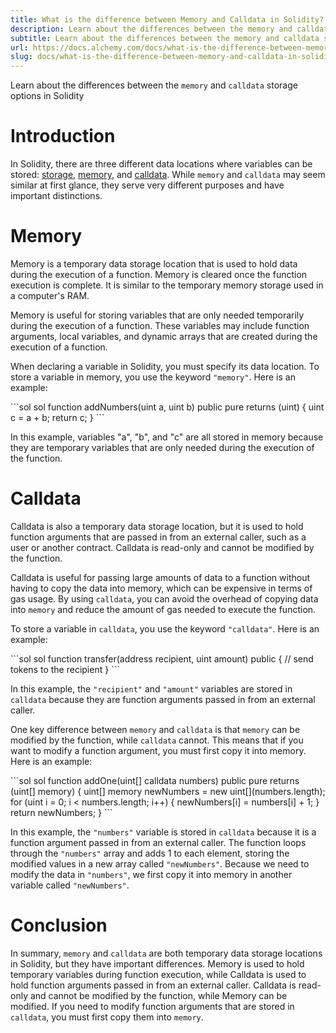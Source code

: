 ```yaml
---
title: What is the difference between Memory and Calldata in Solidity?
description: Learn about the differences between the memory and calldata storage options in Solidity
subtitle: Learn about the differences between the memory and calldata storage options in Solidity
url: https://docs.alchemy.com/docs/what-is-the-difference-between-memory-and-calldata-in-solidity
slug: docs/what-is-the-difference-between-memory-and-calldata-in-solidity
---
```


Learn about the differences between the `memory` and `calldata` storage options in Solidity

# Introduction

In Solidity, there are three different data locations where variables can be stored: [storage](/docs/when-to-use-storage-vs-memory-vs-calldata-in-solidity#when-to-use-storage), [memory](/docs/when-to-use-storage-vs-memory-vs-calldata-in-solidity#when-to-use-memory), and [calldata](/docs/when-to-use-storage-vs-memory-vs-calldata-in-solidity#when-to-use-calldata). While `memory` and `calldata` may seem similar at first glance, they serve very different purposes and have important distinctions.

# Memory

Memory is a temporary data storage location that is used to hold data during the execution of a function. Memory is cleared once the function execution is complete. It is similar to the temporary memory storage used in a computer's RAM.

Memory is useful for storing variables that are only needed temporarily during the execution of a function. These variables may include function arguments, local variables, and dynamic arrays that are created during the execution of a function.

When declaring a variable in Solidity, you must specify its data location. To store a variable in memory, you use the keyword `"memory"`. Here is an example:

<CodeGroup>
  ```sol sol
  function addNumbers(uint a, uint b) public pure returns (uint) {
    uint c = a + b;
    return c;
  }
  ```
</CodeGroup>

In this example, variables "a", "b", and "c" are all stored in memory because they are temporary variables that are only needed during the execution of the function.

# Calldata

Calldata is also a temporary data storage location, but it is used to hold function arguments that are passed in from an external caller, such as a user or another contract. Calldata is read-only and cannot be modified by the function.

Calldata is useful for passing large amounts of data to a function without having to copy the data into memory, which can be expensive in terms of gas usage. By using `calldata`, you can avoid the overhead of copying data into `memory` and reduce the amount of gas needed to execute the function.

To store a variable in `calldata`, you use the keyword `"calldata"`. Here is an example:

<CodeGroup>
  ```sol sol
  function transfer(address recipient, uint amount) public {
    // send tokens to the recipient
  }
  ```
</CodeGroup>

In this example, the `"recipient"` and `"amount"` variables are stored in `calldata` because they are function arguments passed in from an external caller.

One key difference between `memory` and `calldata` is that `memory` can be modified by the function, while `calldata` cannot. This means that if you want to modify a function argument, you must first copy it into memory. Here is an example:

<CodeGroup>
  ```sol sol
  function addOne(uint[] calldata numbers) public pure returns (uint[] memory) {
    uint[] memory newNumbers = new uint[](numbers.length);
    for (uint i = 0; i < numbers.length; i++) {
      newNumbers[i] = numbers[i] + 1;
    }
    return newNumbers;
  }
  ```
</CodeGroup>

In this example, the `"numbers"` variable is stored in `calldata` because it is a function argument passed in from an external caller. The function loops through the `"numbers"` array and adds 1 to each element, storing the modified values in a new array called `"newNumbers"`. Because we need to modify the data in `"numbers"`, we first copy it into memory in another variable called `"newNumbers"`.

# Conclusion

In summary, `memory` and `calldata` are both temporary data storage locations in Solidity, but they have important differences. Memory is used to hold temporary variables during function execution, while Calldata is used to hold function arguments passed in from an external caller. Calldata is read-only and cannot be modified by the function, while Memory can be modified. If you need to modify function arguments that are stored in `calldata`, you must first copy them into `memory`.
